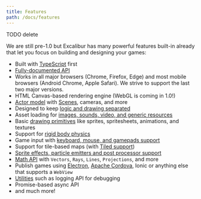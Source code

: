 ```yaml
---
title: Features
path: /docs/features
---
```


TODO delete

We are still pre-1.0 but Excalibur has many powerful features built-in already that let you focus on building and designing your games:

- Built with [TypeScript](https://www.typescriptlang.org) first
- [Fully-documented API](https://excaliburjs.com/docs/api/edge)
- Works in all major browsers (Chrome, Firefox, Edge) and most mobile browsers (Android Chrome, Apple Safari). We strive to support the last two major versions.
- HTML Canvas-based rendering engine (WebGL is coming in 1.0!)
- [Actor model](/docs/actors) with [Scenes](/docs/scenes), cameras, and more
- Designed to keep [logic and drawing separated](/docs/intro)
- Asset loading for [images, sounds, video, and generic resources](/docs/assets)
- Basic [drawing primitives](/docs/drawings) like sprites, spritesheets, animations, and textures
- Support for [rigid body physics](/docs/physics)
- Game input with [keyboard, mouse, and gamepads support](/docs/input)
- Support for tile-based maps (with [Tiled support](https://github.com/excaliburjs/excalibur-tiled))
- [Sprite effects, particle emitters and post processor support](/docs/fx)
- [Math API](/docs/math) with `Vectors`, `Rays`, `Lines`, `Projections`, and more
- Publish games using [Electron](http://electron.atom.io/), [Apache Cordova](https://cordova.apache.org/), Ionic or anything else that supports a `WebView`
- [Utilities](/docs/utilities) such as logging API for debugging
- Promise-based async API
- and much more!
